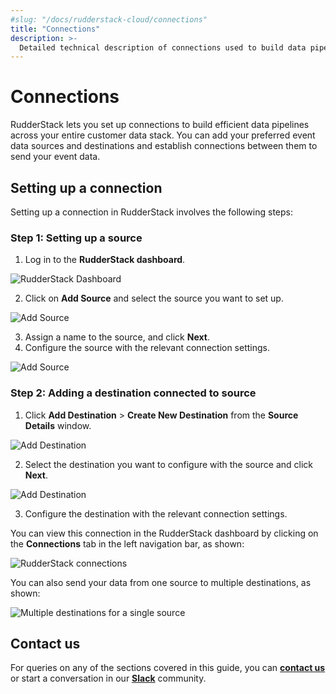 ```yaml
---
#slug: "/docs/rudderstack-cloud/connections"
title: "Connections"
description: >-
  Detailed technical description of connections used to build data pipelines in RudderStack.
---
```


# Connections

RudderStack lets you set up connections to build efficient data pipelines across your entire customer data stack. You can add your preferred event data sources and destinations and establish connections between them to send your event data.

## Setting up a connection

Setting up a connection in RudderStack involves the following steps:

### Step 1: Setting up a source

1. Log in to the **RudderStack dashboard**.

<img src="../../assets/general/connections-dashboard.png" alt="RudderStack Dashboard" />

2. Click on **Add Source** and select the source you want to set up.

<img src="../../assets/2 (30).png" alt="Add Source" />

3. Assign a name to the source, and click **Next**.
4. Configure the source with the relevant connection settings.

<img src="../../assets/general/source-configure.png" alt="Add Source" />

### Step 2: Adding a destination connected to source

1. Click **Add Destination** > **Create New Destination** from the **Source Details** window.

<img src="../../assets/general/Destination-configuration.png" alt="Add Destination" />

2. Select the destination you want to configure with the source and click **Next**.

<img src="../../assets/general/new-destination.png" alt="Add Destination" />

3. Configure the destination with the relevant connection settings.

You can view this connection in the RudderStack dashboard by clicking on the **Connections** tab in the left navigation bar, as shown:

<img src="../../assets/general/connection.png" alt="RudderStack connections" />

You can also send your data from one source to multiple destinations, as shown:

<img src="../../assets/general/rudderstack-onetomany-connection.png" alt="Multiple destinations for a single source" />


## Contact us

For queries on any of the sections covered in this guide, you can [**contact us**](mailto:%20docs@rudderstack.com) or start a conversation in our [**Slack**](https://rudderstack.com/join-rudderstack-slack-community) community.
